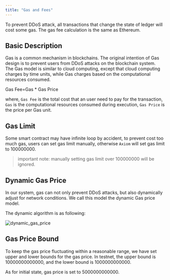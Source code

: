 ```yaml
---
title: "Gas and Fees"
---
```


To prevent DDoS attack, all transactions that change the state of ledger will cost some gas. The gas fee calculation is the same as Ethereum.

## Basic Description

Gas is a common mechanism in blockchains. The original intention of Gas design is to prevent users from DDoS attacks on the blockchain system. The Gas model is similar to cloud computing, except that cloud computing charges by time units, while Gas charges based on the computational resources consumed.

<Latex>Gas Fee=Gas * Gas Price</Latex>

where, `Gas Fee` is the total cost that an user need to pay for the transaction, `Gas` is the computational resources consumed during execution, `Gas Price` is the price per Gas unit.

## Gas Limit

Some smart contract may have infinite loop by accident, to prevent cost too much gas, users can set gas limit manually, otherwise `Axiom` will set gas limit to 100000000. 

> important note: manually setting gas limit over 100000000 will be ignored.

## Dynamic Gas Price

In our system, gas can not only prevent DDoS attacks, but also dynamically adjust for network conditions. We call this model the dynamic Gas price model.

The dynamic algorithm is as following:

![dynamic_gas_price](../../images/dynamic_gas_price.png)

## Gas Price Bound

To keep the gas price fluctuating within a reasonable range, we have set upper and lower bounds for the gas price. In testnet, the upper bound is 10000000000000, and the lower bound is 1000000000000.

As for initial state, gas price is set to 5000000000000.
 